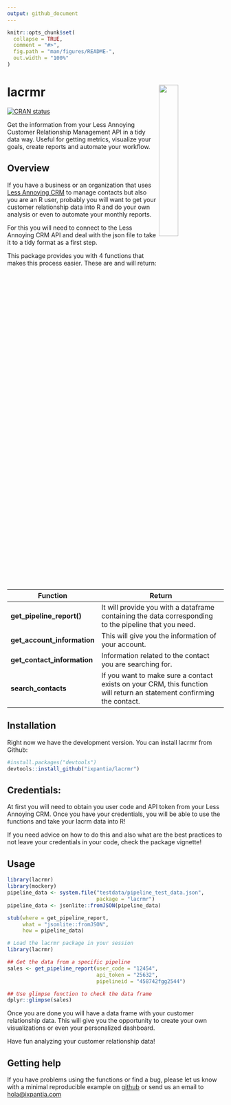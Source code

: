 ```yaml
---
output: github_document
---
```


<!-- README.md is generated from README.Rmd. Please edit that file -->

```r
knitr::opts_chunk$set(
  collapse = TRUE,
  comment = "#>",
  fig.path = "man/figures/README-",
  out.width = "100%"
)
```

# lacrmr <a href="https://ixpantia.github.io/lacrmr/"><img src="man/figures/lacrmR.png" align="right" width="30%"/></a>

<!-- badges: start -->

[![CRAN status](https://www.r-pkg.org/badges/version/lacrmr)](https://cran.r-project.org/package=lacrmr)

<!-- badges: end -->

Get the information from your Less Annoying Customer Relationship Management API in a tidy data way. Useful for getting metrics, visualize your goals, create reports and automate your workflow.

## Overview

If you have a business or an organization that uses [Less Annoying CRM](https://www.lessannoyingcrm.com/) to manage contacts but also you are an R user, probably you will want to get your customer relationship data into R and do your own analysis or even to automate your monthly reports.

For this you will need to connect to the Less Annoying CRM API and deal with the json file to take it to a tidy format as a first step.

This package provides you with 4 functions that makes this process easier. These are and will return:

| Function                    | Return                                                                                                                |
|-----------------------------|-----------------------------------------------------------------------------------------------------------------------|
| **get_pipeline_report()**   | It will provide you with a dataframe containing the data corresponding to the pipeline that you need.                 |
| **get_account_information** | This will give you the information of your account.                                                                   |
| **get_contact_information** | Information related to the contact you are searching for.                                                             |
| **search_contacts**         | If you want to make sure a contact exists on your CRM, this function will return an statement confirming the contact. |

## Installation

Right now we have the development version. You can install lacrmr from Github:

```r
#install.packages("devtools")
devtools::install_github("ixpantia/lacrmr")
```

## Credentials:

At first you will need to obtain you user code and API token from your Less Annoying CRM. Once you have your credentials, you will be able to use the functions and take your lacrm data into R!

If you need advice on how to do this and also what are the best practices to not leave your credentials in your code, check the package vignette!

## Usage

```r
library(lacrmr)
library(mockery)
pipeline_data <- system.file("testdata/pipeline_test_data.json",
                             package = "lacrmr")
pipeline_data <- jsonlite::fromJSON(pipeline_data)

stub(where = get_pipeline_report,
     what = "jsonlite::fromJSON",
     how = pipeline_data)
```

```r
# Load the lacrmr package in your session
library(lacrmr)

## Get the data from a specific pipeline
sales <- get_pipeline_report(user_code = "12454", 
                             api_token = "25632",
                             pipelineid = "458742fgg2544")

## Use glimpse function to check the data frame
dplyr::glimpse(sales)
```

Once you are done you will have a data frame with your customer relationship data. This will give you the opportunity to create your own visualizations or even your personalized dashboard.

Have fun analyzing your customer relationship data!

## Getting help

If you have problems using the functions or find a bug, please let us know with a minimal reproducible example on [github](https://github.com/ixpantia/lacrmr/issues) or send us an email to [hola\@ixpantia.com](mailto:hola@ixpantia.com){.email}

